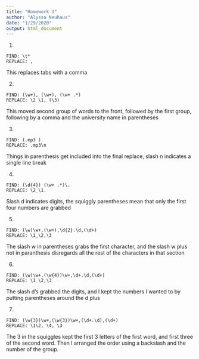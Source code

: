 ```yaml
---
title: "Homework 3"
author: "Alyssa Neuhaus"
date: "1/29/2020"
output: html_document
---
```

1.  
```
FIND: \t*
REPLACE: ,
```
This replaces tabs with a comma


2. 
```
FIND: (\w+), (\w+), (\w+ .*)
REPLACE: \2 \1, (\3)
```
This moved second group of words to the front, followed by the first group, following by a comma and the university name in parentheses


3. 
```
FIND: (.mp3 )
REPLACE: .mp3\n
``` 
Things in parenthesis get included into the final replace, slash n indicates a single line break


4. 
```
FIND: (\d{4}) (\w+ .*)\.
REPLACE: \2_\1.
```
Slash d indicates digits, the squiggly parentheses mean that only the first four numbers are grabbed


5. 
```
FIND: (\w)\w+,(\w+),\d{2}.\d,(\d+)
REPLACE: \1_\2,\3
```
The slash w in parentheses grabs the first character, and the slash w plus not in paranthesis disregards all the rest of the characters in that section


6. 
```
FIND: (\w)\w+,(\w{4})\w+,\d+.\d,(\d+)
REPLACE: \1_\2,\3
```
The slash d's grabbed the digits, and I kept the numbers I wanted to by putting parentheses around the d plus


7. 
```
FIND: (\w{3})\w+,(\w{3})\w+,(\d+.\d),(\d+)
REPLACE: \1\2, \4, \3
```
The 3 in the squiggles kept the first 3 letters of the first word, and first three of the second word. Then I arranged the order using a backslash and the number of the group. 